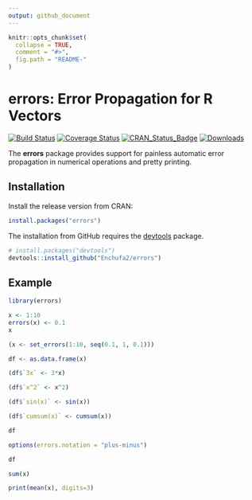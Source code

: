 ```yaml
---
output: github_document
---
```


<!-- README.md is generated from README.Rmd. Please edit that file -->

```r
knitr::opts_chunk$set(
  collapse = TRUE,
  comment = "#>",
  fig.path = "README-"
)
```

# errors: Error Propagation for R Vectors

[![Build Status](https://travis-ci.org/Enchufa2/errors.svg?branch=master)](https://travis-ci.org/Enchufa2/errors)
[![Coverage Status](https://codecov.io/gh/Enchufa2/errors/branch/master/graph/badge.svg)](https://codecov.io/gh/Enchufa2/errors)
[![CRAN\_Status\_Badge](http://www.r-pkg.org/badges/version/errors)](http://cran.r-project.org/package=errors)
[![Downloads](http://cranlogs.r-pkg.org/badges/errors)](http://cran.rstudio.com/package=errors)

The **errors** package provides support for painless automatic error propagation in numerical operations and pretty printing.

## Installation

Install the release version from CRAN:

```r
install.packages("errors")
```

The installation from GitHub requires the [devtools](https://github.com/hadley/devtools) package.

```r
# install.packages("devtools")
devtools::install_github("Enchufa2/errors")
```

## Example

```r
library(errors)

x <- 1:10
errors(x) <- 0.1
x

(x <- set_errors(1:10, seq(0.1, 1, 0.1)))

df <- as.data.frame(x)

(df$`3x` <- 3*x)

(df$`x^2` <- x^2)

(df$`sin(x)` <- sin(x))

(df$`cumsum(x)` <- cumsum(x))

df

options(errors.notation = "plus-minus")

df

sum(x)

print(mean(x), digits=3)
```
